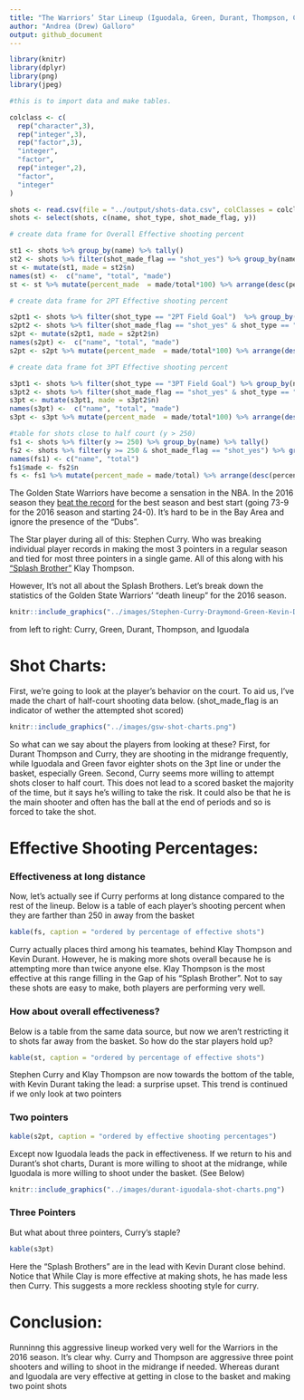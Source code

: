 ```yaml
---
title: "The Warriors’ Star Lineup (Iguodala, Green, Durant, Thompson, Curry)"
author: "Andrea (Drew) Galloro"
output: github_document
---
```


```r
library(knitr)
library(dplyr)
library(png)
library(jpeg)
```

```r

#this is to import data and make tables.

colclass <- c(
  rep("character",3),
  rep("integer",3), 
  rep("factor",3), 
  "integer", 
  "factor", 
  rep("integer",2),
  "factor",
  "integer"
)

shots <- read.csv(file = "../output/shots-data.csv", colClasses = colclass)
shots <- select(shots, c(name, shot_type, shot_made_flag, y))

# create data frame for Overall Effective shooting percent

st1 <- shots %>% group_by(name) %>% tally() 
st2 <- shots %>% filter(shot_made_flag == "shot_yes") %>% group_by(name) %>% tally()
st <- mutate(st1, made = st2$n)
names(st) <-  c("name", "total", "made")
st <- st %>% mutate(percent_made  = made/total*100) %>% arrange(desc(percent_made))

# create data frame for 2PT Effective shooting percent

s2pt1 <- shots %>% filter(shot_type == "2PT Field Goal")  %>% group_by(name) %>% tally()
s2pt2 <- shots %>% filter(shot_made_flag == "shot_yes" & shot_type == "2PT Field Goal") %>% group_by(name) %>% tally()
s2pt <- mutate(s2pt1, made = s2pt2$n)
names(s2pt) <-  c("name", "total", "made")
s2pt <- s2pt %>% mutate(percent_made  = made/total*100) %>% arrange(desc(percent_made))

# create data frame fot 3PT Effective shooting percent

s3pt1 <- shots %>% filter(shot_type == "3PT Field Goal") %>% group_by(name) %>% tally()
s3pt2 <- shots %>% filter(shot_made_flag == "shot_yes" & shot_type == "3PT Field Goal") %>% group_by(name) %>% tally()
s3pt <- mutate(s3pt1, made = s3pt2$n)
names(s3pt) <-  c("name", "total", "made")
s3pt <- s3pt %>% mutate(percent_made  = made/total*100) %>% arrange(desc(percent_made))

#table for shots close to half court (y > 250)
fs1 <- shots %>% filter(y >= 250) %>% group_by(name) %>% tally()
fs2 <- shots %>% filter(y >= 250 & shot_made_flag == "shot_yes") %>% group_by(name) %>% tally()
names(fs1) <- c("name", "total")
fs1$made <- fs2$n
fs <- fs1 %>% mutate(percent_made = made/total) %>% arrange(desc(percent_made))
```


The Golden State Warriors have become a sensation in the NBA. In the 2016 season they [beat the record](https://www.basketball-reference.com/leagues/NBA_best_records.html) for the best season and best start (going 73-9 for the 2016 season and starting 24-0). It’s hard to be in the Bay Area and ignore the presence of the “Dubs”. 

The Star player during all of this: Stephen Curry. Who was breaking individual player records in making the most 3 pointers in a regular season and tied for most three pointers in a single game. All of this along with his ["Splash Brother"](https://en.wikipedia.org/wiki/Splash_Brothers) Klay Thompson.  

However, It’s not all about the Splash Brothers. Let’s break down the statistics of the Golden State Warriors’ “death lineup”  for the 2016 season.

```r
knitr::include_graphics("../images/Stephen-Curry-Draymond-Green-Kevin-Durant-Klay-Thompson-Andre-Iguodala-warriors.jpg")
```
from left to right: Curry, Green, Durant, Thompson, and Iguodala

# Shot Charts:

First, we're going to look at the player's behavior on the court. To aid us, I've made the chart of half-court shooting data below. (shot_made_flag is an indicator of wether the attempted shot scored)

```r
knitr::include_graphics("../images/gsw-shot-charts.png")
```

So what can we say about the players from looking at these? First, for Durant Thompson and Curry, they are shooting in the midrange frequently, while Iguodala and Green favor eighter shots on the 3pt line or under the basket, especially Green. Second, Curry seems more willing to attempt shots closer to half court. This does not lead to a scored basket the majority of the time, but it says he's willing to take the risk. It could also be that he is the main shooter and often has the ball at the end of periods and so is forced to take the shot. 

# Effective Shooting Percentages:

### Effectiveness at long distance

Now, let's actually see if Curry performs at long distance compared to the rest of the lineup. Below is a table of each player's shooting percent when they are farther than 250 in away from the basket

```r
kable(fs, caption = "ordered by percentage of effective shots")
```

Curry actually places third among his teamates, behind Klay Thompson and Kevin Durant. However, he is making more shots overall because he is attempting more than twice anyone else. Klay Thompson is the most effective at this range filling in the Gap of his "Splash Brother". Not to say these shots are easy to make, both players are performing very well. 

### How about overall effectiveness?

Below is a table from the same data source, but now we aren't restricting it to shots far away from the basket. So how do the star players hold up?

```r
kable(st, caption = "ordered by percentage of effective shots")
```

Stephen Curry and Klay Thompson are now towards the bottom of the table, with Kevin Durant taking the lead: a surprise upset. This trend is continued if we only look at two pointers

### Two pointers

```r
kable(s2pt, caption = "ordered by effective shooting percentages")
```

Except now Iguodala leads the pack in effectiveness. If we return to his and Durant's shot charts, Durant is more willing to shoot at the midrange, while Iguodala is more willing to shoot under the basket. (See Below)

```r
knitr::include_graphics("../images/durant-iguodala-shot-charts.png")
```


### Three Pointers

But what about three pointers, Curry's staple?

```r
kable(s3pt)
```

Here the "Splash Brothers" are in the lead with Kevin Durant close behind. Notice that While Clay is more effective at making shots, he has made less then Curry. This suggests a more reckless shooting style for curry.


# Conclusion: 

Runninng this aggressive lineup worked very well for the Warriors in the 2016 season. It's clear why. Curry and Thompson are aggressive three point shooters and willing to shoot in the midrange if needed. Whereas durant and Iguodala are very effective at getting in close to the basket and making two point shots